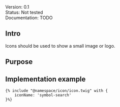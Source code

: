 <div class="mb-1">
	<span class="badge badge-sm text-bg-blue">Version: 0.1</span>
</div>
<div class="mb-1">
	<span class="badge badge-sm text-bg-red">Status: Not tested</span>
</div>
<div class="mb-4">
	<span class="badge badge-sm text-bg-warning">Documentation: TODO</span>
</div>

## Intro

Icons should be used to show a small image or logo.


## Purpose


## Implementation example
```
{% include "@namespace/icon/icon.twig" with {
    iconName: 'symbol-search'
}%}
```